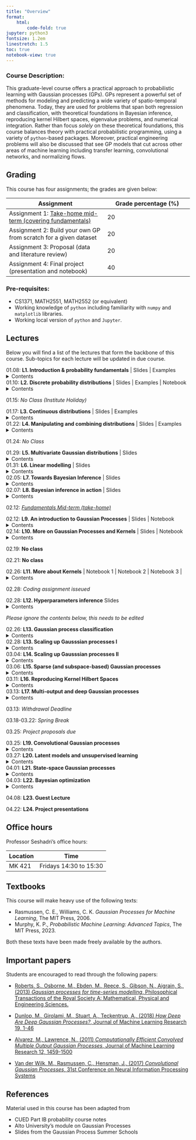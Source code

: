 ```yaml
---
title: "Overview"
format:
    html:
        code-fold: true
jupyter: python3
fontsize: 1.2em
linestretch: 1.5
toc: true
notebook-view: true
---
```


### Course Description:

This graduate-level course offers a practical approach to probabilistic learning with Gaussian processes (GPs). GPs represent a powerful set of methods for modeling and predicting a wide variety of spatio-temporal phenomena. Today, they are used for problems that span both regression and classification, with theoretical foundations in Bayesian inference, reproducing kernel Hilbert spaces, eigenvalue problems, and numerical integration. Rather than focus *solely* on these theoretical foundations, this course balances theory with practical probabilistic programming, using a variety of ``python``-based packages. Moreover, practical engineering problems will also be discussed that see GP models that cut across other areas of machine learning including transfer learning, convolutional networks, and normalizing flows. 


## Grading

This course has four assignments; the grades are given below:


| Assignment  | Grade percentage (%)    |
| --------  | ------- |
| Assignment 1: <a href="https://gtvault-my.sharepoint.com/:u:/g/personal/pseshadri34_gatech_edu/EUX0hSg8eIdNjlFIUsR4Qq0BRewWmfMuoVeoDfisYT_MCQ?e=tPl4Ql">Take-home mid-term (covering fundamentals) </a>    | 20 |
| Assignment 2: Build your own GP from scratch for a given dataset | 20 |
| Assignment 3: Proposal (data and literature review)   | 20    |
| Assignment 4: Final project (presentation and notebook)  | 40    |


### Pre-requisites:

- CS1371, MATH2551, MATH2552 (or equivalent)
- Working knowledge of ``python`` including familiarity with ``numpy`` and ``matplotlib`` libraries. 
- Working local version of ``python`` and ``Jupyter``. 

## Lectures

Below you will find a list of the lectures that form the backbone of this course. Sub-topics for each lecture will be updated in due course. 

01.08: **L1. Introduction & probability fundamentals** | <a href="https://gtvault-my.sharepoint.com/:b:/g/personal/pseshadri34_gatech_edu/Edq6QWhxcXJDu1KONfch_30B3ELimiqkhzWTuYNZbLOuLg?e=Nfc5ZN" target="_blank" style="text-decoration: none">Slides</a> | <a href="sample_problems/lecture_1.html" style="text-decoration: none">Examples</a>  
<details>
  <summary>Contents</summary>

  1. Course overview.
  2. Probability fundamentals (and Bayes' theorem).
  3. Random variables.
</details>

01.10: **L2. Discrete probability distributions** | <a href="https://gtvault-my.sharepoint.com/:b:/g/personal/pseshadri34_gatech_edu/Ef-ZWBHcAFJMhceuoj68lS8B34zuF6xV11Vg1HnoEXQIQA?e=r5ojOP" target="_blank" style="text-decoration: none">Slides</a> | <a href="sample_problems/lecture_2.html" style="text-decoration: none">Examples</a>  | <a href="useful_codes/discrete.html" style="text-decoration: none">Notebook</a> 
<details>
  <summary>Contents</summary>

  1. Expectation and variance.
  2. Independence.
  3. Bernoulli and Binomial distributions. 

</details>

01.15: *No Class (Institute Holiday)*

01.17: **L3. Continuous distributions** | <a href="https://gtvault-my.sharepoint.com/:b:/g/personal/pseshadri34_gatech_edu/ESS4uUotKydPv19X7I-S-nwBSAb8eHrX_OprBEx9PTuIEQ?e=8JOnXp" target="_blank" style="text-decoration: none">Slides</a> | <a href="sample_problems/lecture_3.html" style="text-decoration: none">Examples</a>  
<details>
  <summary>Contents</summary>

  1. Fundamentals of continuous random variables.
  2. Probability density function.
  3. Gaussian and Beta distributions. 
</details>

01.22: **L4. Manipulating and combining distributions** | <a href="https://gtvault-my.sharepoint.com/:b:/g/personal/pseshadri34_gatech_edu/Ea3zGq-pugFPpzH9havolU8BVqh33PKmgpnzfmBdX3ayZw?e=Xn0ONO" target="_blank" style="text-decoration: none">Slides</a> | <a href="sample_problems/lecture_4.html" style="text-decoration: none">Examples</a> 
<details>
  <summary>Contents</summary>

  1. Functions of random variables. 
  2. Sums of random variables.
</details>

01.24: *No Class*

01.29: **L5. Multivariate Gaussian distributions** | <a href="slides/lecture-5/index.html"  style="text-decoration: none">Slides</a>
<details>
  <summary>Contents</summary>

  1. Marginal distributions.
  2. Conditional distributions.
  3. Joint distribution and Schur complement. 
</details>

01.31: **L6. Linear modelling** | <a href="slides/lecture-6/index.html"  style="text-decoration: none">Slides</a>
<details>
  <summary>Contents</summary>

  1. Least squares.
  2. Regularization.
  3. Gaussian noise model.  
</details>


02.05: **L7. Towards Bayesian Inference** | <a href="slides/lecture-7/index.html"  style="text-decoration: none">Slides</a>
<details>
  <summary>Contents</summary>

  1. Posterior mean and covariance for a linear model.
  2. Fisher information matrix.
  3. Bayesian model introduction.
  4. Posterior definition. 
</details>


02.07: **L8. Bayesian inference in action**  | <a href="slides/lecture-8/index.html"  style="text-decoration: none">Slides</a>
<details>
  <summary>Contents</summary>

  1. Analytical calculation of the posterior
  2. Conjugacy in Bayesian inference
  3. A function-space perspective
</details>

02.12: <a href="https://gtvault-my.sharepoint.com/:u:/g/personal/pseshadri34_gatech_edu/EUX0hSg8eIdNjlFIUsR4Qq0BRewWmfMuoVeoDfisYT_MCQ?e=tPl4Ql"> *Fundamentals Mid-term (take-home)*</a>

02.12: **L9. An introduction to Gaussian Processes** | <a href="slides/lecture-9/index.html"  style="text-decoration: none">Slides</a> | <a href="https://psesh.github.io/ae8803/useful_codes/gaussians.html"  style="text-decoration: none">Notebook</a>
<details>
  <summary>Contents</summary>

  1. Gaussian process prior 
  2. Noise-free regression 
  3. Kernel functions
  4. Midterm overview
</details>

02.14: **L10. More on Gaussian Processes and Kernels** | <a href="slides/lecture-10/index.html"  style="text-decoration: none">Slides</a> | <a href="https://psesh.github.io/ae8803/useful_codes/gaussians.html"  style="text-decoration: none">Notebook</a>
<details>
  <summary>Contents</summary>

  1. Noisy regression
  2. More about kernels 
  3. Kernel trick
</details>

02.19: **No class**

02.21: **No class**

02.26: **L11. More about Kernels** | <a href="https://psesh.github.io/ae8803/useful_codes/kernels.html"  style="text-decoration: none">Notebook 1</a> | <a href="https://psesh.github.io/ae8803/useful_codes/eigen.html"  style="text-decoration: none">Notebook 2</a> | <a href="https://psesh.github.io/ae8803/useful_codes/fourier.html"  style="text-decoration: none">Notebook 3</a> |
<details>
  <summary>Contents</summary>
    
    1. Minimum norm problems
    2. The case of infinitely many feature vectors
    3. Eigenfunction analysis
    4. Fourier analysis
</details>

02.28: *Coding assignment isseued*


02.28: **L12. Hyperparameters inference** <a href="slides/lecture-12/index.html"  style="text-decoration: none">Slides</a>
<details>
  <summary>Contents</summary>
    
    1. MAP
    2. Marginal likelihood
    3. Demonstration using ``gpytorch``
</details>

*Please ignore the contents below, this needs to be edited*

02.26: **L13. Gaussian process classification** 
<details>
  <summary>Contents</summary>

  1. Bernoulli prior
  2. Softmax for multi-class classification
</details>

02.28: **L13. Scaling up Gausssian processes I** 
<details>
  <summary>Contents</summary>

  1. Review of matrix inverse via Cholesky.
  2. Subset of data approaches
  3. Nystrom approximation
  4. Inducing points
  5. Kronecker product kernels.
</details>

03.04: **L14. Scaling up Gausssian processes II** 
<details>
  <summary>Contents</summary>

  1. Variational inference
  2. ELBO derivation
  3. Minimizing the KL-divergence practically using Adam. 
</details>

03.06: **L15. Sparse (and subspace-based) Gaussian processes** 
<details>
  <summary>Contents</summary>

  1. Brief introduction to matrix manifolds.
  2. Subspace-based projections.
  3. Active subspaces.
  4. Sparsity promoting priors.
</details>


03.11: **L16. Reproducing Kernel Hilbert Spaces** 
<details>
  <summary>Contents</summary>

  1. Project overview
  2. Hilbert space
  2. Understanding a kernel. 
  3. Reproducing kernel Hilbert spaces. 
  4. Representer theoreom.
</details>

03.13: **L17. Multi-output and deep Gaussian processes** 
<details>
  <summary>Contents</summary>

  1. Coregional models.
  2. Transfer learning across covariance blocks.
  3. Derivative (or gradient) enhancement.
  4. Depth in Gaussian processes. 
  5. Posterior inference and stochastic variational inference
</details>

03.13: *Withdrawal Deadline*

03.18-03.22: *Spring Break*

03.25: *Project proposals due*

03.25: **L19. Convolutional Gaussian processes** 
<details>
  <summary>Contents</summary>

  1. Convolution as a linear operator.
  2. Deep convolutional Gaussian processes.
</details>


03.27: **L20. Latent models and unsupervised learning** 
<details>
  <summary>Contents</summary>

  1. Contrast standard regression with latent variable model.
  2. Gaussian process latent variable model.
  3. Coding demo. 
</details>


04.01: **L21. State-space Gaussian processes** 
<details>
  <summary>Contents</summary>

  1. Application: time series models.
  2. Gaussian state space model.
  3. Parallels with Kalman filtering and smoothing.
  4. Creating custom state-space kernels. 
</details>

04.03: **L22. Bayesian optimization** 
<details>
  <summary>Contents</summary>

  1. Gaussian process surrogate.
  2. Acquisition function.
  3. Thompson's sampling. 
  4. Gaussian process dynamic model. 
</details>

04.08: **L23. Guest Lecture** 

04.22: **L24. Project presentations** 

## Office hours

Professor Seshadri's office hours:

| Location  | Time    |
| --------  | ------- |
| MK 421    | Fridays 14:30 to 15:30 |

## Textbooks

This course will make heavy use of the following texts:

- Rasmussen, C. E., Williams, C. K. *Gaussian Processes for Machine Learning*, The MIT Press, 2006.
- Murphy, K. P., *Probabilistic Machine Learning: Advanced Topics*, The MIT Press, 2023.

Both these texts have been made freely available by the authors.

## Important papers

Students are encouraged to read through the following papers:

- [Roberts, S., Osborne, M., Ebden, M., Reece, S., Gibson, N., Aigrain, S., (2013) *Gaussian processes for time-series modelling*, Philosophical Transactions of the Royal Society A: Mathematical, Physical and Engineering Sciences.](https://doi.org/10.1098/rsta.2011.0550)

- [Dunlop, M., Girolami, M., Stuart, A., Teckentrup, A., (2018) *How Deep Are Deep Gaussian Processes?*, Journal of Machine Learning Research 19, 1-46](https://www.jmlr.org/papers/volume19/18-015/18-015.pdf)

- [Alvarez, M., Lawrence, N., (2011) *Computationally Efficient Convolved Multiple Output Gaussian Processes*, Journal of Machine Learning Research 12, 1459-1500](https://www.jmlr.org/papers/volume12/alvarez11a/alvarez11a.pdf)

- [Van der Wilk, M., Rasmussen, C., Hensman, J., (2017) *Convolutional Gaussian Processes*, 31st Conference on Neural Information Processing Systems](https://dl.acm.org/doi/pdf/10.5555/3294996.3295044)

## References

Material used in this course has been adapted from 

- CUED Part IB probability course notes
- Alto University's module on Gaussian Processes
- Slides from the Gaussian Process Summer Schools